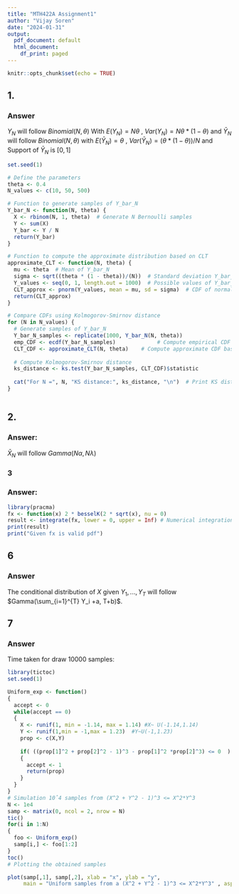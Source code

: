 ```yaml
---
title: "MTH422A Assignment1"
author: "Vijay Soren"
date: "2024-01-31"
output:
  pdf_document: default
  html_document:
    df_print: paged
---
```


```r
knitr::opts_chunk$set(echo = TRUE)
```

## **1.**

### Answer

$Y_N$ will follow $Binomial(N, \theta)$ With $E(Y_N) = N\theta$ , $Var(Y_N ) = N\theta*(1-\theta)$ and $\bar{Y}_N$  will follow $Binomial(N, \theta)$ with $E(\bar{Y}_N) = \theta$ , $Var(\bar{Y}_N ) = (\theta*(1-\theta))/N$ and Support of $\bar{Y}_N$ is $[0,1]$


```r
set.seed(1)

# Define the parameters
theta <- 0.4  
N_values <- c(10, 50, 500)  

# Function to generate samples of Y_bar_N
Y_bar_N <- function(N, theta) {
  X <- rbinom(N, 1, theta)  # Generate N Bernoulli samples
  Y <- sum(X)  
  Y_bar <- Y / N  
  return(Y_bar)
}

# Function to compute the approximate distribution based on CLT
approximate_CLT <- function(N, theta) {
  mu <- theta  # Mean of Y_bar_N
  sigma <- sqrt((theta * (1 - theta))/(N))  # Standard deviation Y_bar_N
  Y_values <- seq(0, 1, length.out = 1000)  # Possible values of Y_bar_N
  CLT_approx <- pnorm(Y_values, mean = mu, sd = sigma)  # CDF of normal distribution
  return(CLT_approx)
}

# Compare CDFs using Kolmogorov-Smirnov distance
for (N in N_values) {
  # Generate samples of Y_bar_N
  Y_bar_N_samples <- replicate(1000, Y_bar_N(N, theta))
  emp_CDF <- ecdf(Y_bar_N_samples)             # Compute empirical CDF
  CLT_CDF <- approximate_CLT(N, theta)    # Compute approximate CDF based on CLT
  
  # Compute Kolmogorov-Smirnov distance
  ks_distance <- ks.test(Y_bar_N_samples, CLT_CDF)$statistic
  
  cat("For N =", N, "KS distance:", ks_distance, "\n")  # Print KS distance
}



```
## **2.**
### Answer:

 $\bar{X}_N$ will follow $Gamma(N\alpha,N\lambda)$ 


### **3**
### Answer:
```r
library(pracma)
fx <- function(x) 2 * besselK(2 * sqrt(x), nu = 0)
result <- integrate(fx, lower = 0, upper = Inf) # Numerical integration
print(result)
print("Given fx is valid pdf")
```


## **6** 
### Answer
The conditional distribution of $X$ given $Y_1, . . . , Y_T$ will follow $Gamma(\sum_{i=1}^{T} Y_i +a, T+b)$.

## **7**
### Answer

Time taken for draw 10000 samples:

```r
library(tictoc)
set.seed(1)

Uniform_exp <- function()
{
  accept <- 0
  while(accept == 0)
  {
    X <- runif(1, min = -1.14, max = 1.14) #X~ U(-1.14,1.14)
    Y <- runif(1,min = -1,max = 1.23)  #Y~U(-1,1.23)
    prop <- c(X,Y)
    
    if( ((prop[1]^2 + prop[2]^2 - 1)^3 - prop[1]^2 *prop[2]^3) <= 0  )
    {
      accept <- 1
      return(prop)
    }
  }
}
# Simulation 10ˆ4 samples from (X^2 + Y^2 - 1)^3 <= X^2*Y^3
N <- 1e4
samp <- matrix(0, ncol = 2, nrow = N)
tic()
for(i in 1:N)
{
  foo <- Uniform_exp() 
  samp[i,] <- foo[1:2]
}
toc()
# Plotting the obtained samples

plot(samp[,1], samp[,2], xlab = "x", ylab = "y",
     main = "Uniform samples from a (X^2 + Y^2 - 1)^3 <= X^2*Y^3" , asp = 1, ylim = c(-2,2))

```


